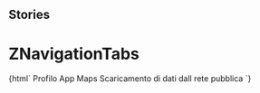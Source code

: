 
## Stories

<Meta title="ZNavigationTabs" component="z-navigation-tabs" />

  # ZNavigationTabs

<Preview>
  <Story name="z-navigation-tabs">
    {html`
      <z-navigation-tabs
        orientation="${select(
          "orientation",
          ["horizontal", "vertical"],
          "horizontal"
        )}"
      >
     <z-navigation-tab style="width: fit-content;">
        Profilo
        <z-icon name="artist"/>
      </z-navigation-tab>
      <z-navigation-tab style="width: fit-content;">
        App
        <z-icon name="app-switcher"/>
      </z-navigation-tab>
      <z-navigation-tab style="width: fit-content;">
        Maps
        <z-icon name="map"/>
      </z-navigation-tab>
      <z-navigation-tab style="width: fit-content;">
        Scaricamento di dati dall rete pubblica
        <z-icon name="download"/>
      </z-navigation-tab>
      </z-navigation-tabs>`}
  </Story>
</Preview>

  <Props of="z-navigation-tabs" />

